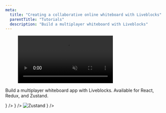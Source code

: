 ```yaml
---
meta:
  title: "Creating a collaborative online whiteboard with Liveblocks"
  parentTitle: "Tutorials"
  description: "Build a multiplayer whiteboard with Liveblocks"
---
```


<Figure>
  <video autoPlay loop muted playsInline>
    <source
      src="/assets/tutorials/whiteboard/tutorial-whiteboard.mp4"
      type="video/mp4"
    />
  </video>
</Figure>

Build a multiplayer whiteboard app with Liveblocks. Available for React, Redux,
and Zustand.

<ListGrid>
  <DocsCard
    title="React"
    href="/docs/tutorials/collaborative-online-whiteboard/react"
    visual={<DocsReactIcon />}
  />
  <DocsCard
    title="React + Redux"
    href="/docs/tutorials/collaborative-online-whiteboard/react-redux"
    visual={
      <>
        <DocsReactIcon />
        <DocsReduxIcon />
      </>
    }
  />
  <DocsCard
    title="React + Zustand"
    href="/docs/tutorials/collaborative-online-whiteboard/react-zustand"
    visual={
      <>
        <DocsReactIcon />
        <img
          alt="Zustand"
          src="/assets/zustand.png"
          width={24}
          height={24}
          loading="lazy"
        />
      </>
    }
  />
</ListGrid>

<MissingTechnologyBanner />

